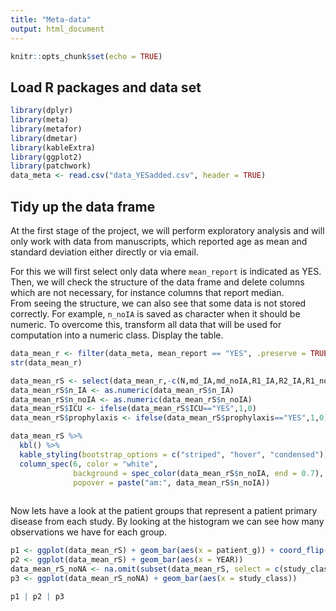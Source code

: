 ```yaml
---
title: "Meta-data"
output: html_document
---
```


```r
knitr::opts_chunk$set(echo = TRUE)
```

## Load R packages and data set

```r
library(dplyr)
library(meta)
library(metafor)
library(dmetar)
library(kableExtra)
library(ggplot2)
library(patchwork)
data_meta <- read.csv("data_YESadded.csv", header = TRUE)
```

## Tidy up the data frame

At the first stage of the project, we will perform exploratory analysis and will only work with data from manuscripts, which reported age as mean and standard deviation either directly or via email.

For this we will first select only data where `mean_report` is indicated as YES.
Then, we will check the structure of the data frame and delete columns which are not necessary, for instance columns that report median.  
From seeing the structure, we can also see that some data is not stored correctly. For example, `n_noIA` is saved as character when it should be numeric. To overcome this, transform all data that will be used for computation into a numeric class. 
Display the table.
```r
data_mean_r <- filter(data_meta, mean_report == "YES", .preserve = TRUE)
str(data_mean_r)

data_mean_rS <- select(data_mean_r,-c(N,md_IA,md_noIA,R1_IA,R2_IA,R1_noIA,R2_noIA, mean_report))
data_mean_rS$n_IA <- as.numeric(data_mean_rS$n_IA)
data_mean_rS$n_noIA <- as.numeric(data_mean_rS$n_noIA)
data_mean_rS$ICU <- ifelse(data_mean_rS$ICU=="YES",1,0)
data_mean_rS$prophylaxis <- ifelse(data_mean_rS$prophylaxis=="YES",1,0)

data_mean_rS %>%
  kbl() %>%
  kable_styling(bootstrap_options = c("striped", "hover", "condensed"), font_size = 11) %>%
  column_spec(6, color = "white",
              background = spec_color(data_mean_rS$n_noIA, end = 0.7),
              popover = paste("am:", data_mean_rS$n_noIA)) 
  
```

Now lets have a look at the patient groups that represent a patient primary disease from each study. By looking at the histogram we can see how many observations we have for each group.
```r
p1 <- ggplot(data_mean_rS) + geom_bar(aes(x = patient_g)) + coord_flip()
p2 <- ggplot(data_mean_rS) + geom_bar(aes(x = YEAR)) 
data_mean_rS_noNA <- na.omit(subset(data_mean_rS, select = c(study_class)))
p3 <- ggplot(data_mean_rS_noNA) + geom_bar(aes(x = study_class)) 
```


```r
p1 | p2 | p3
```
